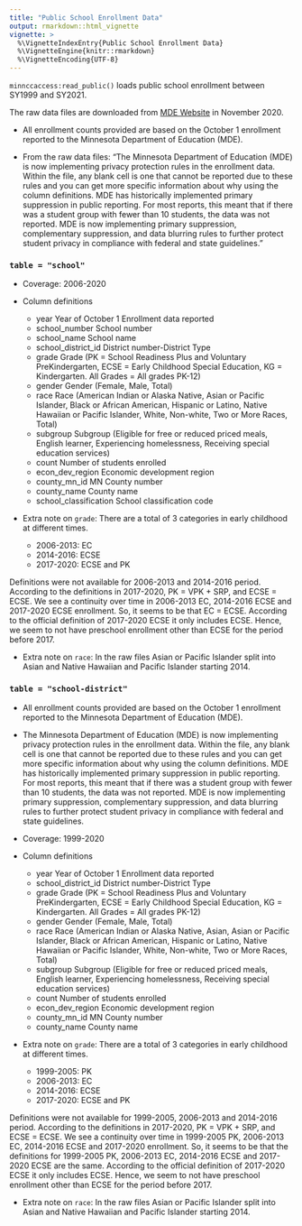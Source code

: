 ```yaml
---
title: "Public School Enrollment Data"
output: rmarkdown::html_vignette
vignette: >
  %\VignetteIndexEntry{Public School Enrollment Data}
  %\VignetteEngine{knitr::rmarkdown}
  %\VignetteEncoding{UTF-8}
---
```


`minnccaccess:read_public()` loads public school enrollment between SY1999 and SY2021.

The raw data files are downloaded from [MDE Website](https://public.education.mn.gov/MDEAnalytics/DataTopic.jsp?TOPICID=2) in November 2020.

- All enrollment counts provided are based on the October 1 enrollment reported to the Minnesota Department of Education (MDE). 

- From the raw data files: "The Minnesota Department of Education (MDE) is now implementing privacy protection rules in the enrollment data. Within the file, any blank cell is one that cannot be reported due to these rules and you can get more specific information about why using the column definitions. MDE has historically implemented primary suppression in public reporting. For most reports, this meant that if there was a student group with fewer than 10 students, the data was not reported. MDE is now implementing primary suppression, complementary suppression, and data blurring rules to further protect student privacy in compliance with federal and state guidelines."

### `table = "school"`

- Coverage: 2006-2020

- Column definitions
	- year								Year of October 1 Enrollment data reported
	- school_number						School number
	- school_name						School name
	- school_district_id				District number-District Type
	- grade	                    		Grade (PK = School Readiness Plus and Voluntary PreKindergarten, ECSE = Early Childhood Special Education, KG = Kindergarten. All Grades = All grades PK-12)
	- gender							Gender (Female, Male, Total)
	- race 								Race (American Indian or Alaska Native, Asian or Pacific Islander, Black or African American, Hispanic or Latino, Native Hawaiian or Pacific Islander, White, Non-white, Two or More Races, Total)
	- subgroup							Subgroup (Eligible for free or reduced priced meals, English learner, Experiencing homelessness, Receiving special education services)
	- count 							Number of students enrolled
	- econ_dev_region					Economic development region
	- county_mn_id						MN County number
	- county_name						County name
	- school_classification				School classification code

- Extra note on `grade`: There are a total of 3 categories in early childhood at different times.
	- 2006-2013: EC
	- 2014-2016: ECSE
	- 2017-2020: ECSE and PK

Definitions were not available for 2006-2013 and 2014-2016 period. According to the definitions in 2017-2020, PK = VPK + SRP, and ECSE = ECSE. We see a continuity over time in 2006-2013 EC, 2014-2016 ECSE and 2017-2020 ECSE enrollment. So, it seems to be that EC = ECSE. According to the official definition of 2017-2020 ECSE it only includes ECSE. Hence, we seem to not have preschool enrollment other than ECSE for the period before 2017.

- Extra note on `race`: In the raw files Asian or Pacific Islander split into Asian and Native Hawaiian and Pacific Islander starting 2014.


### `table = "school-district"`

- All enrollment counts provided are based on the October 1 enrollment reported to the Minnesota Department of Education (MDE). 

- The Minnesota Department of Education (MDE) is now implementing privacy protection rules in the enrollment data. Within the file, any blank cell is one that cannot be reported due to these rules and you can get more specific information about why using the column definitions. MDE has historically implemented primary suppression in public reporting. For most reports, this meant that if there was a student group with fewer than 10 students, the data was not reported. MDE is now implementing primary suppression, complementary suppression, and data blurring rules to further protect student privacy in compliance with federal and state guidelines.

- Coverage: 1999-2020

- Column definitions
	- year								Year of October 1 Enrollment data reported
	- school_district_id				District number-District Type
	- grade	                    		Grade (PK = School Readiness Plus and Voluntary PreKindergarten, ECSE = Early Childhood Special Education, KG = Kindergarten. All Grades = All grades PK-12)
	- gender							Gender (Female, Male, Total)
	- race 								Race (American Indian or Alaska Native, Asian, Asian or Pacific Islander, Black or African American, Hispanic or Latino, Native Hawaiian or Pacific Islander, White, Non-white, Two or More Races, Total)
	- subgroup							Subgroup (Eligible for free or reduced priced meals, English learner, Experiencing homelessness, Receiving special education services)
	- count 							Number of students enrolled
	- econ_dev_region					Economic development region
	- county_mn_id						MN County number
	- county_name						County name


- Extra note on `grade`: There are a total of 3 categories in early childhood at different times.
	- 1999-2005: PK
	- 2006-2013: EC
	- 2014-2016: ECSE
	- 2017-2020: ECSE and PK


Definitions were not available for 1999-2005, 2006-2013 and 2014-2016 period. According to the definitions in 2017-2020, PK = VPK + SRP, and ECSE = ECSE. We see a continuity over time in 1999-2005 PK, 2006-2013 EC, 2014-2016 ECSE and 2017-2020 enrollment. So, it seems to be that the definitions for 1999-2005 PK, 2006-2013 EC, 2014-2016 ECSE and 2017-2020 ECSE are the same. According to the official definition of 2017-2020 ECSE it only includes ECSE. Hence, we seem to not have preschool enrollment other than ECSE for the period before 2017.


- Extra note on `race`: In the raw files Asian or Pacific Islander split into Asian and Native Hawaiian and Pacific Islander starting 2014.
